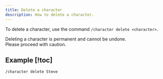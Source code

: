 ```yaml
---
title: Delete a character
description: How to delete a character.
---
```


To delete a character, use the command `/character delete <character>`.

<Callout type="error">

Deleting a character is permanent and cannot be undone.  
 Please proceed with caution.

</Callout>

## Example [!toc]

```
/character delete Steve
```
